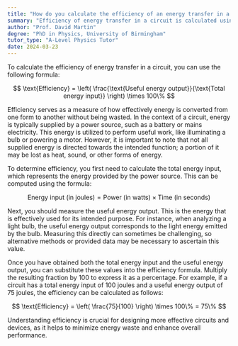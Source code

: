 ```yaml
---
title: "How do you calculate the efficiency of an energy transfer in a circuit?"
summary: "Efficiency of energy transfer in a circuit is calculated using the formula: Efficiency = (Useful energy output / Total energy input) × 100%. This expresses the percentage of energy effectively utilized."
author: "Prof. David Martin"
degree: "PhD in Physics, University of Birmingham"
tutor_type: "A-Level Physics Tutor"
date: 2024-03-23
---
```


To calculate the efficiency of energy transfer in a circuit, you can use the following formula:

$$
\text{Efficiency} = \left( \frac{\text{Useful energy output}}{\text{Total energy input}} \right) \times 100\%
$$

Efficiency serves as a measure of how effectively energy is converted from one form to another without being wasted. In the context of a circuit, energy is typically supplied by a power source, such as a battery or mains electricity. This energy is utilized to perform useful work, like illuminating a bulb or powering a motor. However, it is important to note that not all supplied energy is directed towards the intended function; a portion of it may be lost as heat, sound, or other forms of energy.

To determine efficiency, you first need to calculate the total energy input, which represents the energy provided by the power source. This can be computed using the formula:

$$
\text{Energy input (in joules)} = \text{Power (in watts)} \times \text{Time (in seconds)}
$$

Next, you should measure the useful energy output. This is the energy that is effectively used for its intended purpose. For instance, when analyzing a light bulb, the useful energy output corresponds to the light energy emitted by the bulb. Measuring this directly can sometimes be challenging, so alternative methods or provided data may be necessary to ascertain this value.

Once you have obtained both the total energy input and the useful energy output, you can substitute these values into the efficiency formula. Multiply the resulting fraction by 100 to express it as a percentage. For example, if a circuit has a total energy input of $100$ joules and a useful energy output of $75$ joules, the efficiency can be calculated as follows:

$$
\text{Efficiency} = \left( \frac{75}{100} \right) \times 100\% = 75\%
$$

Understanding efficiency is crucial for designing more effective circuits and devices, as it helps to minimize energy waste and enhance overall performance.
    